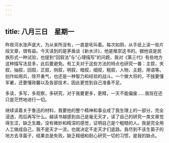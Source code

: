```yaml
---
---
---
```

title: 八月三日　星期一
---




昨夜河水涨声底大，为从来所没有，一直是吼叫着。每次如厕，从手纸上读一些片段文章，很有益。今天读到的是茅盾谈《新水浒》，他是推崇这书的。据他说是民族形式一种试验，也提到“回叙法”与“心理描写”的问题，我对《第三代》有些地方这种描写法显多，此后要避免。有工夫对于这些方法的特点也研究一番：主叙，夹叙，抽叙，回叙，正叙，侧叙，明叙，暗叙，细叙，粗叙，人物，主题，用语等。创作如用兵，除开勇气，也还是一种智力和经验的战斗。一个做大将的，不独要懂军暑，还要懂政馨以及各部技术，因此更觉到自己准备不足。

多读，多写，多观察，多研究，对于我要更多，更精，一天不能偏废……我现在还只是茫然地进行一切。

继续读着关于鲁迅的材料，我要他的整个精神和事业成了我生理上的一部分，完全浸透，而后再写什么。越读书越感到自己是毫无天才，读了自己的研究一类文章觉得生涩，缺乏生趣，没有微妙和精深的感觉，证明自己是个粗糙的人。我是完全用人工做成自己，我不是天才一流，也就决定不走天才们底路。我尽到不该生菌子的地方去寻菌子，结果总是失败。缺乏精细和耐心研究一切的习惯，是我的缺点。